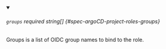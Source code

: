 
<details className="config-field" data-expandable="false" open>
<summary>

###### `groups` <span className="config-field-required" data-required="true">required</span> <span className="config-field-type">string[]</span> <span className="config-field-default"></span> <span className="config-field-enum"></span> {#spec-argoCD-project-roles-groups}

Groups is a list of OIDC group names to bind to the role.

</summary>



</details>
